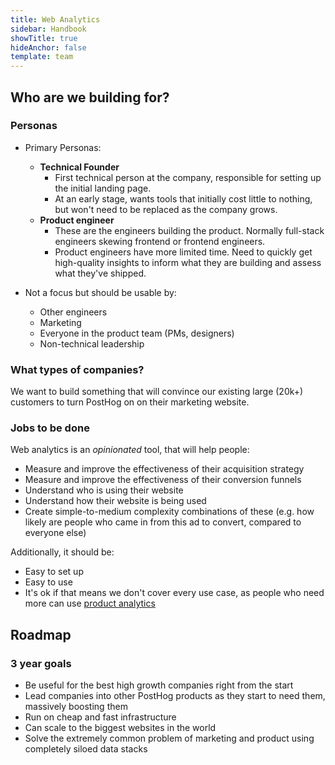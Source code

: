 ```yaml
---
title: Web Analytics
sidebar: Handbook
showTitle: true
hideAnchor: false
template: team
---
```


## Who are we building for?

### Personas

-   Primary Personas:

    -   **Technical Founder**
        -   First technical person at the company, responsible for setting up the initial landing page.
        -   At an early stage, wants tools that initially cost little to nothing, but won't need to be replaced as the company grows.
    -   **Product engineer**
        -   These are the engineers building the product. Normally full-stack engineers skewing frontend or frontend engineers.
        -   Product engineers have more limited time. Need to quickly get high-quality insights to inform what they are building and assess what they've shipped.

-   Not a focus but should be usable by:
    -   Other engineers
    -   Marketing
    -   Everyone in the product team (PMs, designers)
    -   Non-technical leadership

### What types of companies?

We want to build something that will convince our existing large (20k+) customers to turn PostHog on on their marketing website.

### Jobs to be done

Web analytics is an _opinionated_ tool, that will help people:

-   Measure and improve the effectiveness of their acquisition strategy
-   Measure and improve the effectiveness of their conversion funnels
-   Understand who is using their website
-   Understand how their website is being used
-   Create simple-to-medium complexity combinations of these (e.g. how likely are people who came in from this ad to convert, compared to everyone else)

Additionally, it should be:

-   Easy to set up
-   Easy to use
-   It's ok if that means we don't cover every use case, as people who need more can use [product analytics](/teams/product-analytics)

## Roadmap

### 3 year goals

-   Be useful for the best high growth companies right from the start
-   Lead companies into other PostHog products as they start to need them, massively boosting them
-   Run on cheap and fast infrastructure
-   Can scale to the biggest websites in the world
-   Solve the extremely common problem of marketing and product using completely siloed data stacks

